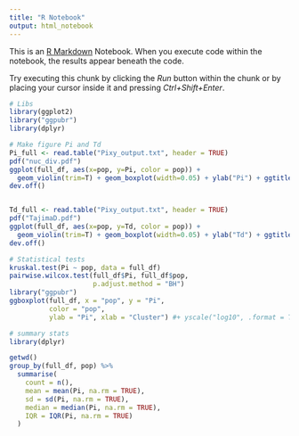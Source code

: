 ```yaml
---
title: "R Notebook"
output: html_notebook
---
```


This is an [R Markdown](http://rmarkdown.rstudio.com) Notebook. When you execute code within the notebook, the results appear beneath the code. 

Try executing this chunk by clicking the *Run* button within the chunk or by placing your cursor inside it and pressing *Ctrl+Shift+Enter*. 

```r
# Libs
library(ggplot2)
library("ggpubr")
library(dplyr)

```

```r
# Make figure Pi and Td
Pi_full <- read.table("Pixy_output.txt", header = TRUE)
pdf("nuc_div.pdf")
ggplot(full_df, aes(x=pop, y=Pi, color = pop)) + 
  geom_violin(trim=T) + geom_boxplot(width=0.05) + ylab("Pi") + ggtitle("Genetic diversity") + theme_bw() + theme(plot.title = element_text(hjust = 0.5))
dev.off()


Td_full <- read.table("Pixy_output.txt", header = TRUE)
pdf("TajimaD.pdf")
ggplot(full_df, aes(x=pop, y=Td, color = pop)) + 
  geom_violin(trim=T) + geom_boxplot(width=0.05) + ylab("Td") + ggtitle("Genetic diversity") + theme_bw() + theme(plot.title = element_text(hjust = 0.5))
dev.off()

```

```r
# Statistical tests
kruskal.test(Pi ~ pop, data = full_df)
pairwise.wilcox.test(full_df$Pi, full_df$pop,
                     p.adjust.method = "BH")
library("ggpubr")
ggboxplot(full_df, x = "pop", y = "Pi",
          color = "pop",
          ylab = "Pi", xlab = "Cluster") #+ yscale("log10", .format = TRUE)

# summary stats
library(dplyr)

getwd()
group_by(full_df, pop) %>%
  summarise(
    count = n(),
    mean = mean(Pi, na.rm = TRUE),
    sd = sd(Pi, na.rm = TRUE),
    median = median(Pi, na.rm = TRUE),
    IQR = IQR(Pi, na.rm = TRUE)
  )

```

